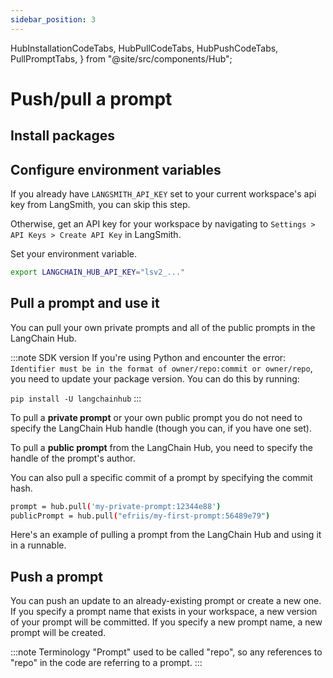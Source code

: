 ```yaml
---
sidebar_position: 3
---
```


  HubInstallationCodeTabs,
  HubPullCodeTabs,
  HubPushCodeTabs,
  PullPromptTabs,
} from "@site/src/components/Hub";

# Push/pull a prompt

## Install packages

<HubInstallationCodeTabs />

## Configure environment variables

If you already have `LANGSMITH_API_KEY` set to your current workspace's api key from LangSmith, you can skip this step.

Otherwise, get an API key for your workspace by navigating to `Settings > API Keys > Create API Key` in LangSmith.

Set your environment variable.

```bash
export LANGCHAIN_HUB_API_KEY="lsv2_..."
```

## Pull a prompt and use it

You can pull your own private prompts and all of the public prompts in the LangChain Hub.

:::note SDK version
If you're using Python and encounter the error:
`Identifier must be in the format of owner/repo:commit or owner/repo`, you need to update your package version. You can do this by running:

`pip install -U langchainhub`
:::

To pull a **private prompt** or your own public prompt you do not need to specify the LangChain Hub handle (though you can, if you have one set).

To pull a **public prompt** from the LangChain Hub, you need to specify the handle of the prompt's author.

<PullPromptTabs />

You can also pull a specific commit of a prompt by specifying the commit hash.

```bash
prompt = hub.pull('my-private-prompt:12344e88')
publicPrompt = hub.pull("efriis/my-first-prompt:56489e79")
```

Here's an example of pulling a prompt from the LangChain Hub and using it in a runnable.

<HubPullCodeTabs />

## Push a prompt

You can push an update to an already-existing prompt or create a new one. If you specify a prompt name that exists in your workspace, a new version of your prompt will be committed.
If you specify a new prompt name, a new prompt will be created.

<HubPushCodeTabs />

:::note Terminology
"Prompt" used to be called "repo", so any references to "repo" in the code are referring to a prompt.
:::
